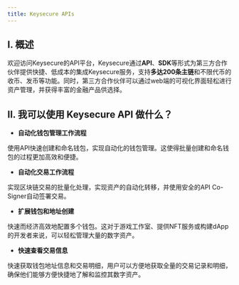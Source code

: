 ```yaml
---
title: Keysecure APIs
---
```


## I. 概述

欢迎访问Keysecure的API平台，Keysecure通过**API**、**SDK**等形式为第三方合作伙伴提供快捷、低成本的集成Keysecure服务，支持**多达200条主链**和不限代币的收币、发币等功能。同时，第三方合作伙伴可以通过web端的可视化界面轻松进行资产管理，并获得丰富的金融产品供选择。


## II. 我可以使用 Keysecure API 做什么？

* **自动化钱包管理工作流程**

使用API快速创建和命名钱包，实现自动化的钱包管理。这使得批量创建和命名钱包的过程更加高效和便捷。

* **自动化交易工作流程**

实现区块链交易的批量化处理，实现资产的自动化转移，并使用安全的API Co-Signer自动签署交易。

* **扩展钱包和地址创建**

快速而经济高效地配置多个钱包。这对于游戏工作室、提供NFT服务或构建dApp的开发者来说，可以轻松管理大量的数字资产。

* **快速查看交易信息**

快速获取钱包地址信息和交易明细，用户可以方便地获取全量的交易记录和明细，确保他们能够方便快捷地了解和监控其数字资产。